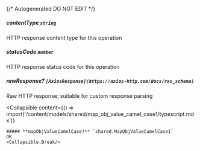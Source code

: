 {/* Autogenerated DO NOT EDIT  */}

##### **contentType** `string`
HTTP response content type for this operation

##### **statusCode** `number`
HTTP response status code for this operation

##### **rawResponse?** `[AxiosResponse](https://axios-http.com/docs/res_schema)`
Raw HTTP response; suitable for custom response parsing

<Collapsible
    content={() => import('/content/models/shared/map_obj_value_camel_case1/typescript.mdx')}
>
    ##### **mapObjValueCamelCase?** `shared.MapObjValueCamelCase1`
    OK
    <Collapsible.Break/>
</Collapsible>

